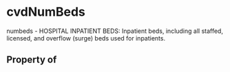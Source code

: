  

# cvdNumBeds

numbeds - HOSPITAL INPATIENT BEDS: Inpatient beds, including all staffed, licensed, and overflow (surge) beds used for inpatients.

## Property of



